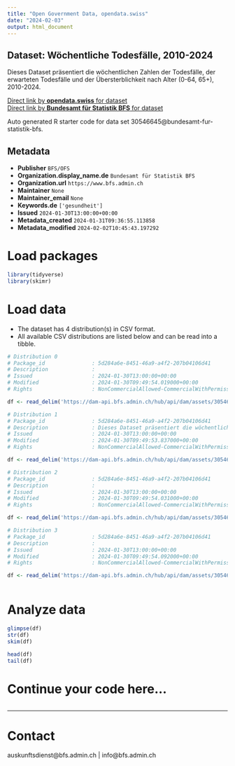 ```yaml
---
title: "Open Government Data, opendata.swiss"
date: "2024-02-03"
output: html_document
---
```


## Dataset: Wöchentliche Todesfälle, 2010-2024

Dieses Dataset präsentiert die wöchentlichen Zahlen der Todesfälle, der erwarteten Todesfälle und der Übersterblichkeit nach Alter (0-64, 65+), 2010-2024.

[Direct link by **opendata.swiss** for dataset](https://opendata.swiss/de/dataset/wochentliche-todesfalle-2010-2024)<br>
[Direct link by **Bundesamt für Statistik BFS** for dataset](https://www.bfs.admin.ch/asset/de/ts-d-14.03.04.03-wr)

Auto generated R starter code for data set 30546645@bundesamt-fur-statistik-bfs.

## Metadata

- **Publisher** `BFS/OFS`
- **Organization.display_name.de** `Bundesamt für Statistik BFS`
- **Organization.url** `https://www.bfs.admin.ch`
- **Maintainer** `None`
- **Maintainer_email** `None`
- **Keywords.de** `['gesundheit']`
- **Issued** `2024-01-30T13:00:00+00:00`
- **Metadata_created** `2024-01-31T09:36:55.113858`
- **Metadata_modified** `2024-02-02T10:45:43.197292`


# Load packages

```r

library(tidyverse)
library(skimr)

```

# Load data

-   The dataset has 4 distribution(s) in CSV format.
-   All available CSV distributions are listed below and can be read into a tibble.

```r

# Distribution 0
# Package_id               : 5d284a6e-8451-46a9-a4f2-207b04106d41
# Description              : 
# Issued                   : 2024-01-30T13:00:00+00:00
# Modified                 : 2024-01-30T09:49:54.019000+00:00
# Rights                   : NonCommercialAllowed-CommercialWithPermission-ReferenceRequired

df <- read_delim('https://dam-api.bfs.admin.ch/hub/api/dam/assets/30546663/master')

# Distribution 1
# Package_id               : 5d284a6e-8451-46a9-a4f2-207b04106d41
# Description              : Dieses Dataset präsentiert die wöchentlichen Zahlen der Todesfälle, der erwarteten Todesfälle und der Übersterblichkeit nach Alter (0-64, 65+), 2010-2024.
# Issued                   : 2024-01-30T13:00:00+00:00
# Modified                 : 2024-01-30T09:49:53.837000+00:00
# Rights                   : NonCommercialAllowed-CommercialWithPermission-ReferenceRequired

df <- read_delim('https://dam-api.bfs.admin.ch/hub/api/dam/assets/30546668/master')

# Distribution 2
# Package_id               : 5d284a6e-8451-46a9-a4f2-207b04106d41
# Description              : 
# Issued                   : 2024-01-30T13:00:00+00:00
# Modified                 : 2024-01-30T09:49:54.031000+00:00
# Rights                   : NonCommercialAllowed-CommercialWithPermission-ReferenceRequired

df <- read_delim('https://dam-api.bfs.admin.ch/hub/api/dam/assets/30546673/master')

# Distribution 3
# Package_id               : 5d284a6e-8451-46a9-a4f2-207b04106d41
# Description              : 
# Issued                   : 2024-01-30T13:00:00+00:00
# Modified                 : 2024-01-30T09:49:54.092000+00:00
# Rights                   : NonCommercialAllowed-CommercialWithPermission-ReferenceRequired

df <- read_delim('https://dam-api.bfs.admin.ch/hub/api/dam/assets/30546660/master')



```

# Analyze data

```r

glimpse(df)
str(df)
skim(df)

head(df)
tail(df)

```

# Continue your code here...

```r

```

------------------------------------------------------------------------

# Contact

auskunftsdienst@bfs.admin.ch | info@bfs.admin.ch
